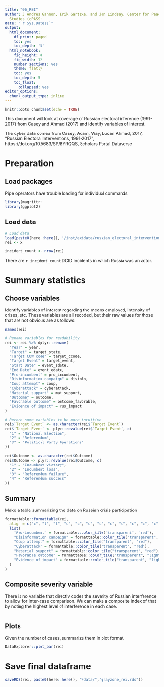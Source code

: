 ```yaml
---
title: "06_REI"
author: J Andres Gannon, Erik Gartzke, and Jon Lindsay, Center for Peace and Security
  Studies (cPASS)
date: "`r Sys.Date()`"
output:
  html_document:
    df_print: paged
    toc: yes
    toc_depth: '5'
  html_notebook:
    fig_height: 8
    fig_width: 12
    number_sections: yes
    theme: flatly
    toc: yes
    toc_depth: 5
    toc_float:
      collapsed: yes
editor_options:
  chunk_output_type: inline
---
```


```r
knitr::opts_chunk$set(echo = TRUE)
```

This document will look at coverage of Russian electoral inference (1991-2017) from Casey and Ahmad (2017) and identify variables of interest.

The cyber data comes from Casey, Adam; Way, Lucan Ahmad, 2017, "Russian Electoral Interventions, 1991-2017", https://doi.org/10.5683/SP/BYRQQS, Scholars Portal Dataverse

# Preparation
## Load packages
Pipe operators have trouble loading for individual commands
```r
library(magrittr)
library(ggplot2)
```

## Load data
```r
# Load data
load(paste0(here::here(), '/inst/extdata/russian_electoral_interventions_1991-2017.RData'))
rei <- x

incident_count <- nrow(rei)
```

There are `r incident_count` DCID incidents in which Russia was an actor.

# Summary statistics
## Choose variables
Identify variables of interest regarding the means employed, intensity of crises, etc. These variables are all recoded, but their raw values for those that are not obvious are as follows:


```r
names(rei)

# Rename variables for readability
rei <- rei %>% dplyr::rename(
  "Year" = year,
  "Target" = target_state,
  "Target COW code" = target_ccode,
  "Target Event" = target_event,
  "Start Date" = event_sdate,
  "End Date" = event_edate,
  "Pro-incumbent" = pro_incumbent,
  "Disinformation campaign" = disinfo,
  "Coup attempt" = coup,
  "Cyberattack" = cyberattack,
  "Material support" = mat_support,
  "Outcome" = outcome,
  "Favorable outcome" = outcome_favorable,
  "Evidence of impact" = rus_impact
)

# Recode some variables to be more intuitive
rei$`Target Event` <- as.character(rei$`Target Event`)
rei$`Target Event` <- plyr::revalue(rei$`Target Event`, c(
  "1" = "National Election",
  "2" = "Referendum",
  "3" = "Political Party Operations"
))

rei$Outcome <- as.character(rei$Outcome)
rei$Outcome <- plyr::revalue(rei$Outcome, c(
  "1" = "Incumbent victory",
  "2" = "Incumbent loss",
  "3" = "Referendum failure",
  "4" = "Referendum success"
))
```

## Summary
Make a table summarizing the data on Russian crisis participation
```r
formattable::formattable(rei,
  align = c("c", "l", "l", "c", "c", "c", "c", "c", "c", "c", "c", "c", "c", "c"),
  list(
    "Pro-incumbent" = formattable::color_tile("transparent", "red"),
    "Disinformation campaign" = formattable::color_tile("transparent", "red"),
    "Coup attempt" = formattable::color_tile("transparent", "red"),
    "Cyberattack" = formattable::color_tile("transparent", "red"),
    "Material support" = formattable::color_tile("transparent", "red"),
    "Favorable outcome" = formattable::color_tile("transparent", "lightblue"),
    "Evidence of impact" = formattable::color_tile("transparent", "lightblue")
  )
)
```

## Composite severity variable
There is no variable that directly codes the severity of Russian interference to allow for inter-case comparison. We can make a composite index of that by noting the highest level of interference in each case.

```r

```

## Plots
Given the number of cases, summarize them in plot format.
```r
DataExplorer::plot_bar(rei)
```

# Save final dataframe
```r
saveRDS(rei, paste0(here::here(), "/data/","grayzone_rei.rds"))
```
